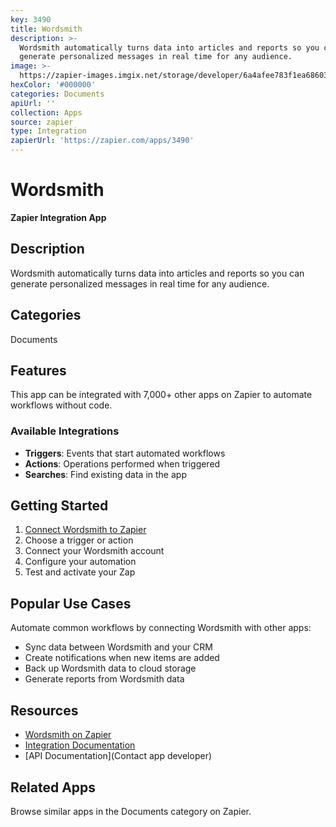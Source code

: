 ```yaml
---
key: 3490
title: Wordsmith
description: >-
  Wordsmith automatically turns data into articles and reports so you can
  generate personalized messages in real time for any audience.
image: >-
  https://zapier-images.imgix.net/storage/developer/6a4afee783f1ea68603c6d116a24f1a1.png?auto=format%2Ccompress&ixlib=python-3.0.0&q=50
hexColor: '#000000'
categories: Documents
apiUrl: ''
collection: Apps
source: zapier
type: Integration
zapierUrl: 'https://zapier.com/apps/3490'
---
```

# Wordsmith

**Zapier Integration App**

## Description

Wordsmith automatically turns data into articles and reports so you can generate personalized messages in real time for any audience.

## Categories

Documents

## Features

This app can be integrated with 7,000+ other apps on Zapier to automate workflows without code.

### Available Integrations

- **Triggers**: Events that start automated workflows
- **Actions**: Operations performed when triggered
- **Searches**: Find existing data in the app

## Getting Started

1. [Connect Wordsmith to Zapier](https://zapier.com/apps/3490)
2. Choose a trigger or action
3. Connect your Wordsmith account
4. Configure your automation
5. Test and activate your Zap

## Popular Use Cases

Automate common workflows by connecting Wordsmith with other apps:

- Sync data between Wordsmith and your CRM
- Create notifications when new items are added
- Back up Wordsmith data to cloud storage
- Generate reports from Wordsmith data

## Resources

- [Wordsmith on Zapier](https://zapier.com/apps/3490)
- [Integration Documentation](https://zapier.com/apps/3490/integrations)
- [API Documentation](Contact app developer)

## Related Apps

Browse similar apps in the Documents category on Zapier.
